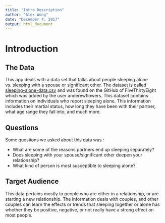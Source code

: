 ```yaml
---
title: "Intro Description"
author: "Alex Wong"
date: "December 4, 2017"
output: html_document
---
```


# Introduction

## The Data
This app deals with a data set that talks about people sleeping alone vs. sleeping with a spouse or significant other. The dataset is called [sleeping-alone-data.csv](https://sleeping.data.csv) and was found on the GitHub of FiveThirtyEight which was added by the user anderewflowers. This dataset contains information on individuals who report sleeping alone. This information includes their martial status, how long they have been with their partner, what age range they fall into, and much more.

## Questions
Some questions we asked about this data was :

* What are some of the reasons partners end up sleeping separately?
* Does sleeping with your spouse/significant other deepen your relationship?
* What kind of person is most susceptible to sleeping alone?

## Target Audience
This data pertains mostly to people who are either in a relationship, or are starting a new relationship. The information deals with couples, and other couples can learn the effects or trends that sleeping together or alone has whether they be positive, negative, or not really have a strong effect on most people.
